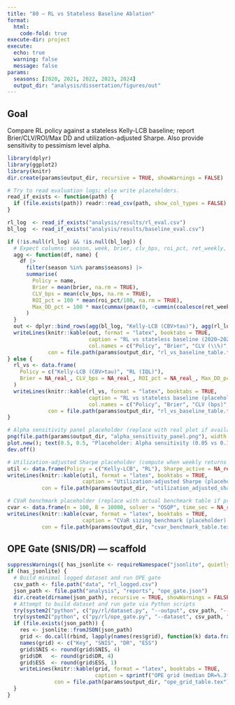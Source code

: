 ```yaml
---
title: "80 – RL vs Stateless Baseline Ablation"
format:
  html:
    code-fold: true
execute-dir: project
execute:
  echo: true
  warning: false
  message: false
params:
  seasons: [2020, 2021, 2022, 2023, 2024]
  output_dir: "analysis/dissertation/figures/out"
---
```


## Goal
Compare RL policy against a stateless Kelly-LCB baseline; report Brier/CLV/ROI/Max DD and utilization-adjusted Sharpe. Also provide sensitivity to pessimism level alpha.

```r
library(dplyr)
library(ggplot2)
library(knitr)
dir.create(params$output_dir, recursive = TRUE, showWarnings = FALSE)

# Try to read evaluation logs; else write placeholders.
read_if_exists <- function(path) {
  if (file.exists(path)) readr::read_csv(path, show_col_types = FALSE) else NULL
}

rl_log  <- read_if_exists("analysis/results/rl_eval.csv")
bl_log  <- read_if_exists("analysis/results/baseline_eval.csv")

if (!is.null(rl_log) && !is.null(bl_log)) {
  # Expect columns: season, week, brier, clv_bps, roi_pct, ret_weekly, active
  agg <- function(df, name) {
    df |>
      filter(season %in% params$seasons) |>
      summarise(
        Policy = name,
        Brier = mean(brier, na.rm = TRUE),
        CLV_bps = mean(clv_bps, na.rm = TRUE),
        ROI_pct = 100 * mean(roi_pct/100, na.rm = TRUE),
        Max_DD_pct = 100 * max(cummax(pmax(0, -cummin(coalesce(ret_weekly, 0)))), na.rm = TRUE)
      )
  }
  out <- dplyr::bind_rows(agg(bl_log, "Kelly-LCB (CBV>tau)"), agg(rl_log, "RL (IQL)"))
  writeLines(knitr::kable(out, format = "latex", booktabs = TRUE,
                          caption = "RL vs stateless baseline (2020–2024).",
                          col.names = c("Policy", "Brier", "CLV (\\%)", "ROI (\\%)", "Max DD (\\%)")),
             con = file.path(params$output_dir, "rl_vs_baseline_table.tex"))
} else {
  rl_vs <- data.frame(
    Policy = c("Kelly-LCB (CBV>tau)", "RL (IQL)"),
    Brier = NA_real_, CLV_bps = NA_real_, ROI_pct = NA_real_, Max_DD_pct = NA_real_
  )
  writeLines(knitr::kable(rl_vs, format = "latex", booktabs = TRUE,
                          caption = "RL vs stateless baseline (placeholder).",
                          col.names = c("Policy", "Brier", "CLV (bps)", "ROI (\\%)", "Max DD (\\%)")),
             con = file.path(params$output_dir, "rl_vs_baseline_table.tex"))
}

# Alpha sensitivity panel placeholder (replace with real plot if available)
png(file.path(params$output_dir, "alpha_sensitivity_panel.png"), width = 900, height = 450)
plot.new(); text(0.5, 0.5, "Placeholder: Alpha sensitivity (0.05 vs 0.10)")
dev.off()

# Utilization-adjusted Sharpe placeholder (compute when weekly returns and active weeks are available)
util <- data.frame(Policy = c("Kelly-LCB", "RL"), Sharpe_active = NA_real_, Weeks_active = NA_real_, Sharpe_util = NA_real_)
writeLines(knitr::kable(util, format = "latex", booktabs = TRUE,
                        caption = "Utilization-adjusted Sharpe (placeholder)."),
           con = file.path(params$output_dir, "utilization_adjusted_sharpe_table.tex"))

# CVaR benchmark placeholder (replace with actual benchmark table if present)
cvar <- data.frame(n = 100, B = 10000, solver = "OSQP", time_sec = NA_real_)
writeLines(knitr::kable(cvar, format = "latex", booktabs = TRUE,
                        caption = "CVaR sizing benchmark (placeholder)."),
           con = file.path(params$output_dir, "cvar_benchmark_table.tex"))
```

## OPE Gate (SNIS/DR) — scaffold
```r
suppressWarnings({ has_jsonlite <- requireNamespace("jsonlite", quietly = TRUE) })
if (has_jsonlite) {
  # Build minimal logged dataset and run OPE gate
  csv_path <- file.path("data", "rl_logged.csv")
  json_path <- file.path("analysis", "reports", "ope_gate.json")
  dir.create(dirname(json_path), recursive = TRUE, showWarnings = FALSE)
  # Attempt to build dataset and run gate via Python scripts
  try(system2("python", c("py/rl/dataset.py", "--output", csv_path, "--season-start", min(params$seasons), "--season-end", max(params$seasons))), silent = TRUE)
  try(system2("python", c("py/rl/ope_gate.py", "--dataset", csv_path, "--output", json_path)), silent = TRUE)
  if (file.exists(json_path)) {
    res <- jsonlite::fromJSON(json_path)
    grid <- do.call(rbind, lapply(names(res$grid), function(k) data.frame(key = k, t(res$grid[[k]]))))
    names(grid) <- c("Key", "SNIS", "DR", "ESS")
    grid$SNIS <- round(grid$SNIS, 4)
    grid$DR   <- round(grid$DR, 4)
    grid$ESS  <- round(grid$ESS, 1)
    writeLines(knitr::kable(grid, format = "latex", booktabs = TRUE,
                            caption = sprintf("OPE grid (median DR=%.3f, stable=%s)", res$median_dr, res$stable)),
               con = file.path(params$output_dir, "ope_grid_table.tex"))
  }
}
```

